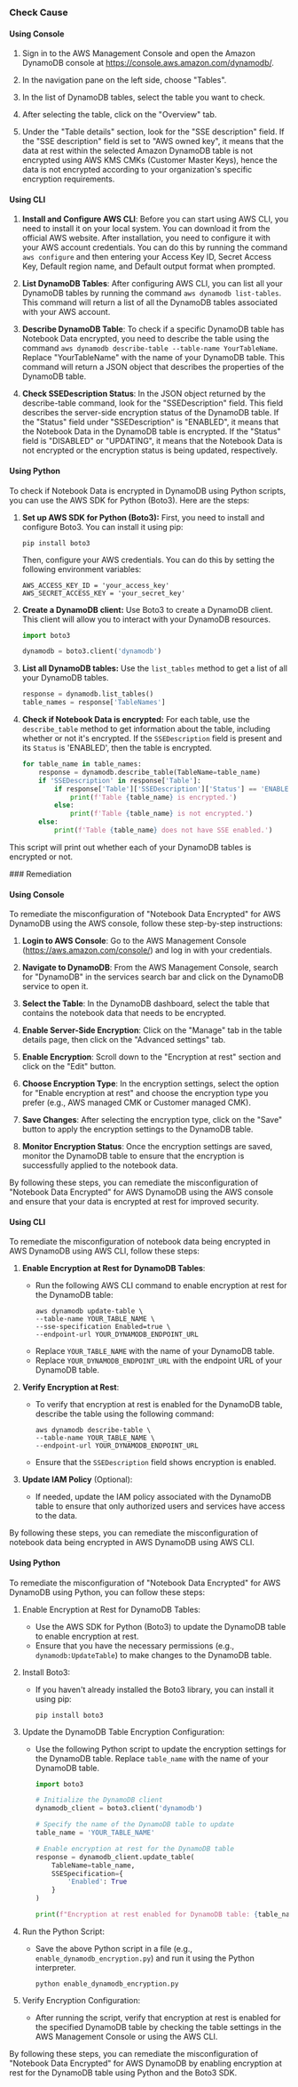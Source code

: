 

<Tabs><Tab title='Cause'>
### Check Cause

#### Using Console

1. Sign in to the AWS Management Console and open the Amazon DynamoDB console at https://console.aws.amazon.com/dynamodb/.

2. In the navigation pane on the left side, choose "Tables".

3. In the list of DynamoDB tables, select the table you want to check.

4. After selecting the table, click on the "Overview" tab. 

5. Under the "Table details" section, look for the "SSE description" field. If the "SSE description" field is set to "AWS owned key", it means that the data at rest within the selected Amazon DynamoDB table is not encrypted using AWS KMS CMKs (Customer Master Keys), hence the data is not encrypted according to your organization's specific encryption requirements.

#### Using CLI

1. **Install and Configure AWS CLI**: Before you can start using AWS CLI, you need to install it on your local system. You can download it from the official AWS website. After installation, you need to configure it with your AWS account credentials. You can do this by running the command `aws configure` and then entering your Access Key ID, Secret Access Key, Default region name, and Default output format when prompted.

2. **List DynamoDB Tables**: After configuring AWS CLI, you can list all your DynamoDB tables by running the command `aws dynamodb list-tables`. This command will return a list of all the DynamoDB tables associated with your AWS account.

3. **Describe DynamoDB Table**: To check if a specific DynamoDB table has Notebook Data encrypted, you need to describe the table using the command `aws dynamodb describe-table --table-name YourTableName`. Replace "YourTableName" with the name of your DynamoDB table. This command will return a JSON object that describes the properties of the DynamoDB table.

4. **Check SSEDescription Status**: In the JSON object returned by the describe-table command, look for the "SSEDescription" field. This field describes the server-side encryption status of the DynamoDB table. If the "Status" field under "SSEDescription" is "ENABLED", it means that the Notebook Data in the DynamoDB table is encrypted. If the "Status" field is "DISABLED" or "UPDATING", it means that the Notebook Data is not encrypted or the encryption status is being updated, respectively.

#### Using Python

To check if Notebook Data is encrypted in DynamoDB using Python scripts, you can use the AWS SDK for Python (Boto3). Here are the steps:

1. **Set up AWS SDK for Python (Boto3):**
   First, you need to install and configure Boto3. You can install it using pip:

   ```
   pip install boto3
   ```

   Then, configure your AWS credentials. You can do this by setting the following environment variables:

   ```
   AWS_ACCESS_KEY_ID = 'your_access_key'
   AWS_SECRET_ACCESS_KEY = 'your_secret_key'
   ```

2. **Create a DynamoDB client:**
   Use Boto3 to create a DynamoDB client. This client will allow you to interact with your DynamoDB resources.

   ```python
   import boto3

   dynamodb = boto3.client('dynamodb')
   ```

3. **List all DynamoDB tables:**
   Use the `list_tables` method to get a list of all your DynamoDB tables.

   ```python
   response = dynamodb.list_tables()
   table_names = response['TableNames']
   ```

4. **Check if Notebook Data is encrypted:**
   For each table, use the `describe_table` method to get information about the table, including whether or not it's encrypted. If the `SSEDescription` field is present and its `Status` is 'ENABLED', then the table is encrypted.

   ```python
   for table_name in table_names:
       response = dynamodb.describe_table(TableName=table_name)
       if 'SSEDescription' in response['Table']:
           if response['Table']['SSEDescription']['Status'] == 'ENABLED':
               print(f'Table {table_name} is encrypted.')
           else:
               print(f'Table {table_name} is not encrypted.')
       else:
           print(f'Table {table_name} does not have SSE enabled.')
   ```

This script will print out whether each of your DynamoDB tables is encrypted or not.

</Tab>

<Tab title='Remediation'>
### Remediation

#### Using Console

To remediate the misconfiguration of "Notebook Data Encrypted" for AWS DynamoDB using the AWS console, follow these step-by-step instructions:

1. **Login to AWS Console**: Go to the AWS Management Console (https://aws.amazon.com/console/) and log in with your credentials.

2. **Navigate to DynamoDB**: From the AWS Management Console, search for "DynamoDB" in the services search bar and click on the DynamoDB service to open it.

3. **Select the Table**: In the DynamoDB dashboard, select the table that contains the notebook data that needs to be encrypted.

4. **Enable Server-Side Encryption**: Click on the "Manage" tab in the table details page, then click on the "Advanced settings" tab.

5. **Enable Encryption**: Scroll down to the "Encryption at rest" section and click on the "Edit" button.

6. **Choose Encryption Type**: In the encryption settings, select the option for "Enable encryption at rest" and choose the encryption type you prefer (e.g., AWS managed CMK or Customer managed CMK).

7. **Save Changes**: After selecting the encryption type, click on the "Save" button to apply the encryption settings to the DynamoDB table.

8. **Monitor Encryption Status**: Once the encryption settings are saved, monitor the DynamoDB table to ensure that the encryption is successfully applied to the notebook data.

By following these steps, you can remediate the misconfiguration of "Notebook Data Encrypted" for AWS DynamoDB using the AWS console and ensure that your data is encrypted at rest for improved security.

#### Using CLI

To remediate the misconfiguration of notebook data being encrypted in AWS DynamoDB using AWS CLI, follow these steps:

1. **Enable Encryption at Rest for DynamoDB Tables**:
   - Run the following AWS CLI command to enable encryption at rest for the DynamoDB table:
     ```
     aws dynamodb update-table \
     --table-name YOUR_TABLE_NAME \
     --sse-specification Enabled=true \
     --endpoint-url YOUR_DYNAMODB_ENDPOINT_URL
     ```
   - Replace `YOUR_TABLE_NAME` with the name of your DynamoDB table.
   - Replace `YOUR_DYNAMODB_ENDPOINT_URL` with the endpoint URL of your DynamoDB table.

2. **Verify Encryption at Rest**:
   - To verify that encryption at rest is enabled for the DynamoDB table, describe the table using the following command:
     ```
     aws dynamodb describe-table \
     --table-name YOUR_TABLE_NAME \
     --endpoint-url YOUR_DYNAMODB_ENDPOINT_URL
     ```
   - Ensure that the `SSEDescription` field shows encryption is enabled.

3. **Update IAM Policy** (Optional):
   - If needed, update the IAM policy associated with the DynamoDB table to ensure that only authorized users and services have access to the data.

By following these steps, you can remediate the misconfiguration of notebook data being encrypted in AWS DynamoDB using AWS CLI.

#### Using Python

To remediate the misconfiguration of "Notebook Data Encrypted" for AWS DynamoDB using Python, you can follow these steps:

1. Enable Encryption at Rest for DynamoDB Tables:
   - Use the AWS SDK for Python (Boto3) to update the DynamoDB table to enable encryption at rest.
   - Ensure that you have the necessary permissions (e.g., `dynamodb:UpdateTable`) to make changes to the DynamoDB table.

2. Install Boto3:
   - If you haven't already installed the Boto3 library, you can install it using pip:
     ```
     pip install boto3
     ```

3. Update the DynamoDB Table Encryption Configuration:
   - Use the following Python script to update the encryption settings for the DynamoDB table. Replace `table_name` with the name of your DynamoDB table.
   
     ```python
     import boto3

     # Initialize the DynamoDB client
     dynamodb_client = boto3.client('dynamodb')

     # Specify the name of the DynamoDB table to update
     table_name = 'YOUR_TABLE_NAME'

     # Enable encryption at rest for the DynamoDB table
     response = dynamodb_client.update_table(
         TableName=table_name,
         SSESpecification={
             'Enabled': True
         }
     )

     print(f"Encryption at rest enabled for DynamoDB table: {table_name}")
     ```

4. Run the Python Script:
   - Save the above Python script in a file (e.g., `enable_dynamodb_encryption.py`) and run it using the Python interpreter.
     ```
     python enable_dynamodb_encryption.py
     ```

5. Verify Encryption Configuration:
   - After running the script, verify that encryption at rest is enabled for the specified DynamoDB table by checking the table settings in the AWS Management Console or using the AWS CLI.

By following these steps, you can remediate the misconfiguration of "Notebook Data Encrypted" for AWS DynamoDB by enabling encryption at rest for the DynamoDB table using Python and the Boto3 SDK.


</Tab>
</Tabs>